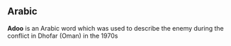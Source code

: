==Arabic==
'''Adoo''' is an Arabic word which was used to describe the enemy during the conflict in Dhofar (Oman) in the 1970s